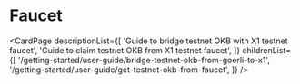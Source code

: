 # Faucet

<CardPage
  descriptionList={[
    'Guide to bridge testnet OKB with X1 testnet faucet',
    'Guide to claim testnet OKB from X1 testnet faucet',
  ]}
  childrenList={[
    '/getting-started/user-guide/bridge-testnet-okb-from-goerli-to-x1',
    '/getting-started/user-guide/get-testnet-okb-from-faucet',
  ]}
/>